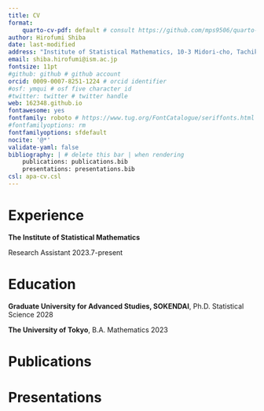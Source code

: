 ```yaml
---
title: CV
format:
    quarto-cv-pdf: default # consult https://github.com/mps9506/quarto-cv
author: Hirofumi Shiba
date: last-modified
address: "Institute of Statistical Mathematics, 10-3 Midori-cho, Tachikawa, Tokyo, Japan"
email: shiba.hirofumi@ism.ac.jp
fontsize: 11pt
#github: github # github account
orcid: 0009-0007-8251-1224 # orcid identifier
#osf: ymqui # osf five character id
#twitter: twitter # twitter handle
web: 162348.github.io
fontawesome: yes
fontfamily: roboto # https://www.tug.org/FontCatalogue/seriffonts.html
#fontfamilyoptions: rm
fontfamilyoptions: sfdefault
nocite: '@*'
validate-yaml: false
bibliography: | # delete this bar | when rendering
    publications: publications.bib
    presentations: presentations.bib
csl: apa-cv.csl
---
```


# Experience

**The Institute of Statistical Mathematics**

<!--
Research Scientist \hfill 2025-2028
-->

Research Assistant \hfill 2023.7-present



# Education 

**Graduate University for Advanced Studies, SOKENDAI**, Ph.D. Statistical Science \hfill 2028

**The University of Tokyo**, B.A. Mathematics \hfill 2023

# Publications

<!--
::: {#refs-publications}
:::
-->

# Presentations

::: {#refs-presentations}
:::
